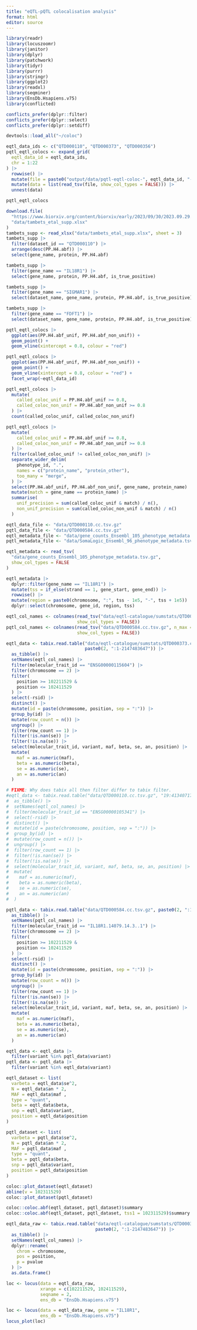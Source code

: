 ```yaml
---
title: "eQTL-pQTL colocalisation analysis"
format: html
editor: source
---
```


```r
library(readr)
library(locuszoomr)
library(janitor)
library(dplyr)
library(patchwork)
library(tidyr)
library(purrr)
library(stringr)
library(ggplot2)
library(readxl)
library(seqminer)
library(EnsDb.Hsapiens.v75)
library(conflicted)

conflicts_prefer(dplyr::filter)
conflicts_prefer(dplyr::select)
conflicts_prefer(dplyr::setdiff)

devtools::load_all("~/coloc")
```

```r
eqtl_data_ids <- c("QTD000110", "QTD000373", "QTD000356")
pqtl_eqtl_colocs <- expand_grid(
  eqtl_data_id = eqtl_data_ids, 
  chr = 1:22
) |>
  rowwise() |>
  mutate(file = paste0("output/data/pqtl-eqtl-coloc-", eqtl_data_id, "-", chr, ".tsv")) |>
  mutate(data = list(read_tsv(file, show_col_types = FALSE))) |>
  unnest(data)

pqtl_eqtl_colocs
```

```r
download.file(
  "https://www.biorxiv.org/content/biorxiv/early/2023/09/30/2023.09.29.560109/DC1/embed/media-1.xlsx?download=true", 
  "data/tambets_etal_supp.xlsx"
)
tambets_supp <- read_xlsx("data/tambets_etal_supp.xlsx", sheet = 3)
tambets_supp |> 
  filter(dataset_id == "QTD000110") |>
  arrange(desc(PP.H4.abf)) |>
  select(gene_name, protein, PP.H4.abf)

tambets_supp |>
  filter(gene_name == "IL18R1") |>
  select(gene_name, protein, PP.H4.abf, is_true_positive)

tambets_supp |>
  filter(gene_name == "SIGMAR1") |>
  select(dataset_name, gene_name, protein, PP.H4.abf, is_true_positive)

tambets_supp |>
  filter(gene_name == "FDFT1") |>
  select(dataset_name, gene_name, protein, PP.H4.abf, is_true_positive)
```

```r
pqtl_eqtl_colocs |>
  ggplot(aes(PP.H4.abf_unif, PP.H4.abf_non_unif)) + 
  geom_point() + 
  geom_vline(xintercept = 0.8, colour = "red")

pqtl_eqtl_colocs |>
  ggplot(aes(PP.H4.abf_unif, PP.H4.abf_non_unif)) + 
  geom_point() + 
  geom_vline(xintercept = 0.8, colour = "red") + 
  facet_wrap(~eqtl_data_id)
```

```r
pqtl_eqtl_colocs |>
  mutate(
    called_coloc_unif = PP.H4.abf_unif >= 0.8,
    called_coloc_non_unif = PP.H4.abf_non_unif >= 0.8
  ) |>
  count(called_coloc_unif, called_coloc_non_unif)

pqtl_eqtl_colocs |>
  mutate(
    called_coloc_unif = PP.H4.abf_unif >= 0.8,
    called_coloc_non_unif = PP.H4.abf_non_unif >= 0.8
  ) |>
  filter(called_coloc_unif != called_coloc_non_unif) |> 
  separate_wider_delim(
    phenotype_id, ".", 
    names = c("protein_name", "protein_other"),
    too_many = "merge",
  ) |>
  select(PP.H4.abf_unif, PP.H4.abf_non_unif, gene_name, protein_name)
  mutate(match = gene_name == protein_name) |>
  summarise(
    unif_precision = sum(called_coloc_unif & match) / n(),
    non_unif_precision = sum(called_coloc_non_unif & match) / n()
  )
```

```r
eqtl_data_file <- "data/QTD000110.cc.tsv.gz"
pqtl_data_file <- "data/QTD000584.cc.tsv.gz"
eqtl_metadata_file <- "data/gene_counts_Ensembl_105_phenotype_metadata.tsv.gz"
pqtl_metadata_file <- "data/SomaLogic_Ensembl_96_phenotype_metadata.tsv.gz"

eqtl_metadata <- read_tsv(
  "data/gene_counts_Ensembl_105_phenotype_metadata.tsv.gz", 
  show_col_types = FALSE
)

eqtl_metadata |>
  dplyr::filter(gene_name == "IL18R1") |>
  mutate(tss = if_else(strand == 1, gene_start, gene_end)) |>
  rowwise() |>
  mutate(region = paste0(chromosome, ":", tss - 1e5, "-", tss + 1e5)) |>
  dplyr::select(chromosome, gene_id, region, tss)

eqtl_col_names <- colnames(read_tsv("data/eqtl-catalogue/sumstats/QTD000373.cc.tsv.gz", n_max = 1, 
                           show_col_types = FALSE))
pqtl_col_names <- colnames(read_tsv("data/QTD000584.cc.tsv.gz", n_max = 1, 
                           show_col_types = FALSE))

eqtl_data <- tabix.read.table("data/eqtl-catalogue/sumstats/QTD000373.cc.tsv.gz", 
                              paste0(2, ":1-2147483647")) |>
  as_tibble() |>
  setNames(eqtl_col_names) |>
  filter(molecular_trait_id == "ENSG00000115604") |>
  filter(chromosome == 2) |>
  filter(
    position >= 102211529 &
    position <= 102411529
  ) |>
  select(-rsid) |>
  distinct() |>
  mutate(id = paste(chromosome, position, sep = ":")) |>
  group_by(id) |>
  mutate(row_count = n()) |>
  ungroup() |>
  filter(row_count == 1) |>
  filter(!is.nan(se)) |>
  filter(!is.na(se)) |>
  select(molecular_trait_id, variant, maf, beta, se, an, position) |>
  mutate(
    maf = as.numeric(maf),
    beta = as.numeric(beta),
    se = as.numeric(se),
    an = as.numeric(an)
  )

# FIXME: Why does tabix all then filter differ to tabix filter.
#eqtl_data <- tabix.read.table("data/QTD000110.cc.tsv.gz", "19:41340717-41540717") |>
#  as_tibble() |>
#  setNames(eqtl_col_names) |>
#  filter(molecular_trait_id == "ENSG00000105341") |>
#  select(-rsid) |>
#  distinct() |>
#  mutate(id = paste(chromosome, position, sep = ":")) |>
#  group_by(id) |>
#  mutate(row_count = n()) |>
#  ungroup() |>
#  filter(row_count == 1) |>
#  filter(!is.nan(se)) |>
#  filter(!is.na(se)) |>
#  select(molecular_trait_id, variant, maf, beta, se, an, position) |>
#  mutate(
#    maf = as.numeric(maf),
#    beta = as.numeric(beta),
#    se = as.numeric(se),
#    an = as.numeric(an)
#  )

pqtl_data <- tabix.read.table("data/QTD000584.cc.tsv.gz", paste0(2, ":1-2147483647")) |>
  as_tibble() |>
  setNames(pqtl_col_names) |>
  filter(molecular_trait_id == "IL18R1.14079.14.3..1") |>
  filter(chromosome == 2) |>
  filter(
    position >= 102211529 &
    position <= 102411529
  ) |>
  select(-rsid) |>
  distinct() |>
  mutate(id = paste(chromosome, position, sep = ":")) |>
  group_by(id) |>
  mutate(row_count = n()) |>
  ungroup() |>
  filter(row_count == 1) |>
  filter(!is.nan(se)) |>
  filter(!is.na(se)) |>
  select(molecular_trait_id, variant, maf, beta, se, an, position) |>
  mutate(
    maf = as.numeric(maf),
    beta = as.numeric(beta),
    se = as.numeric(se),
    an = as.numeric(an)
  )

eqtl_data <- eqtl_data |>
  filter(variant %in% pqtl_data$variant)
pqtl_data <- pqtl_data |>
  filter(variant %in% eqtl_data$variant)

eqtl_dataset <- list(
  varbeta = eqtl_data$se^2,
  N = eqtl_data$an * 2,
  MAF = eqtl_data$maf ,
  type = "quant",
  beta = eqtl_data$beta,
  snp = eqtl_data$variant,
  position = eqtl_data$position
)

pqtl_dataset <- list(
  varbeta = pqtl_data$se^2,
  N = pqtl_data$an * 2,
  MAF = pqtl_data$maf ,
  type = "quant",
  beta = pqtl_data$beta,
  snp = pqtl_data$variant,
  position = pqtl_data$position
)

coloc::plot_dataset(eqtl_dataset)
abline(v = 102311529)
coloc::plot_dataset(pqtl_dataset)

coloc::coloc.abf(eqtl_dataset, pqtl_dataset)$summary
coloc::coloc.abf(eqtl_dataset, pqtl_dataset, tss1 = 102311529)$summary

eqtl_data_raw <- tabix.read.table("data/eqtl-catalogue/sumstats/QTD000373.cc.tsv.gz", 
                                  paste0(2, ":1-2147483647")) |>
  as_tibble() |>
  setNames(eqtl_col_names) |>
  dplyr::rename(
    chrom = chromosome,
    pos = position,
    p = pvalue
  ) |>
  as.data.frame()

loc <- locus(data = eqtl_data_raw, 
             xrange = c(102211529, 102411529),
             seqname = 2,
             ens_db = "EnsDb.Hsapiens.v75")

loc <- locus(data = eqtl_data_raw, gene = "IL18R1",
             ens_db = "EnsDb.Hsapiens.v75")
locus_plot(loc)
```
